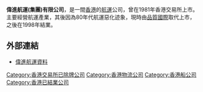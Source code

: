 '''偉進航運(集團)有限公司'''，是一間[[香港|香港]]的[[航運|航運]]公司，曾在1981年香港交易所上市。主要經營航運產業，其後因為80年代航運惡化迹象，現時由[[品質國際|品質國際]]取代上市，之後在1998年結業。

==外部連結==
*[http://webb-site.com/dbpub/orgdata.asp?hide=&p=3265 偉進航運資料] {{Wayback|url=http://webb-site.com/dbpub/orgdata.asp?hide=&p=3265 |date=20160313042402 }}


[[Category:香港交易所已除牌公司|Category:香港交易所已除牌公司]]
[[Category:香港物流公司|Category:香港物流公司]]
[[Category:香港船公司|Category:香港船公司]]
[[Category:香港已結業公司|Category:香港已結業公司]]